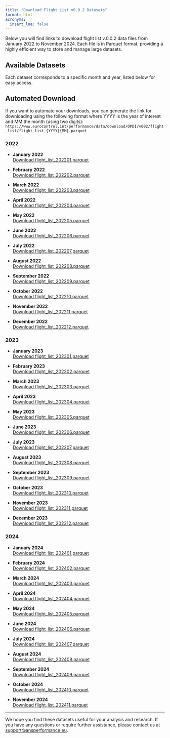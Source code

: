 ```yaml
---
title: "Download Flight List v0.0.2 Datasets"
format: html
acronyms:
  insert_loa: false
---
```


Below you will find links to download flight list v.0.0.2 data files from January 2022 to November 2024. Each file is in Parquet format, providing a highly efficient way to store and manage large datasets.

## Available Datasets

Each dataset corresponds to a specific month and year, listed below for easy access.

::: {.callout-tip}
## Automated Download

If you want to automate your downloads, you can generate the link for downloading using the following format where YYYY is the year of interest and MM the month (using two digits): 
```https://www.eurocontrol.int/performance/data/download/OPDI/v002/flight_list/flight_list_{YYYY}{MM}.parquet```
:::

### 2022

- **January 2022**  
  [Download flight_list_202201.parquet](https://www.eurocontrol.int/performance/data/download/OPDI/v002/flight_list/flight_list_202201.parquet)

- **February 2022**  
  [Download flight_list_202202.parquet](https://www.eurocontrol.int/performance/data/download/OPDI/v002/flight_list/flight_list_202202.parquet)

- **March 2022**  
  [Download flight_list_202203.parquet](https://www.eurocontrol.int/performance/data/download/OPDI/v002/flight_list/flight_list_202203.parquet)

- **April 2022**  
  [Download flight_list_202204.parquet](https://www.eurocontrol.int/performance/data/download/OPDI/v002/flight_list/flight_list_202204.parquet)

- **May 2022**  
  [Download flight_list_202205.parquet](https://www.eurocontrol.int/performance/data/download/OPDI/v002/flight_list/flight_list_202205.parquet)

- **June 2022**  
  [Download flight_list_202206.parquet](https://www.eurocontrol.int/performance/data/download/OPDI/v002/flight_list/flight_list_202206.parquet)

- **July 2022**  
  [Download flight_list_202207.parquet](https://www.eurocontrol.int/performance/data/download/OPDI/v002/flight_list/flight_list_202207.parquet)

- **August 2022**  
  [Download flight_list_202208.parquet](https://www.eurocontrol.int/performance/data/download/OPDI/v002/flight_list/flight_list_202208.parquet)

- **September 2022**  
  [Download flight_list_202209.parquet](https://www.eurocontrol.int/performance/data/download/OPDI/v002/flight_list/flight_list_202209.parquet)

- **October 2022**  
  [Download flight_list_202210.parquet](https://www.eurocontrol.int/performance/data/download/OPDI/v002/flight_list/flight_list_202210.parquet)

- **November 2022**  
  [Download flight_list_202211.parquet](https://www.eurocontrol.int/performance/data/download/OPDI/v002/flight_list/flight_list_202211.parquet)

- **December 2022**  
  [Download flight_list_202212.parquet](https://www.eurocontrol.int/performance/data/download/OPDI/v002/flight_list/flight_list_202212.parquet)

### 2023

- **January 2023**  
  [Download flight_list_202301.parquet](https://www.eurocontrol.int/performance/data/download/OPDI/v002/flight_list/flight_list_202301.parquet)

- **February 2023**  
  [Download flight_list_202302.parquet](https://www.eurocontrol.int/performance/data/download/OPDI/v002/flight_list/flight_list_202302.parquet)

- **March 2023**  
  [Download flight_list_202303.parquet](https://www.eurocontrol.int/performance/data/download/OPDI/v002/flight_list/flight_list_202303.parquet)

- **April 2023**  
  [Download flight_list_202304.parquet](https://www.eurocontrol.int/performance/data/download/OPDI/v002/flight_list/flight_list_202304.parquet)

- **May 2023**  
  [Download flight_list_202305.parquet](https://www.eurocontrol.int/performance/data/download/OPDI/v002/flight_list/flight_list_202305.parquet)

- **June 2023**  
  [Download flight_list_202306.parquet](https://www.eurocontrol.int/performance/data/download/OPDI/v002/flight_list/flight_list_202306.parquet)

- **July 2023**  
  [Download flight_list_202307.parquet](https://www.eurocontrol.int/performance/data/download/OPDI/v002/flight_list/flight_list_202307.parquet)

- **August 2023**  
  [Download flight_list_202308.parquet](https://www.eurocontrol.int/performance/data/download/OPDI/v002/flight_list/flight_list_202308.parquet)

- **September 2023**  
  [Download flight_list_202309.parquet](https://www.eurocontrol.int/performance/data/download/OPDI/v002/flight_list/flight_list_202309.parquet)

- **October 2023**  
  [Download flight_list_202310.parquet](https://www.eurocontrol.int/performance/data/download/OPDI/v002/flight_list/flight_list_202310.parquet)

- **November 2023**  
  [Download flight_list_202311.parquet](https://www.eurocontrol.int/performance/data/download/OPDI/v002/flight_list/flight_list_202311.parquet)

- **December 2023**  
  [Download flight_list_202312.parquet](https://www.eurocontrol.int/performance/data/download/OPDI/v002/flight_list/flight_list_202312.parquet)

### 2024

- **January 2024**  
  [Download flight_list_202401.parquet](https://www.eurocontrol.int/performance/data/download/OPDI/v002/flight_list/flight_list_202401.parquet)

- **February 2024**  
  [Download flight_list_202402.parquet](https://www.eurocontrol.int/performance/data/download/OPDI/v002/flight_list/flight_list_202402.parquet)

- **March 2024**  
  [Download flight_list_202403.parquet](https://www.eurocontrol.int/performance/data/download/OPDI/v002/flight_list/flight_list_202403.parquet)

- **April 2024**  
  [Download flight_list_202404.parquet](https://www.eurocontrol.int/performance/data/download/OPDI/v002/flight_list/flight_list_202404.parquet)

- **May 2024**  
  [Download flight_list_202405.parquet](https://www.eurocontrol.int/performance/data/download/OPDI/v002/flight_list/flight_list_202405.parquet)

- **June 2024**  
  [Download flight_list_202406.parquet](https://www.eurocontrol.int/performance/data/download/OPDI/v002/flight_list/flight_list_202406.parquet)
  
- **July 2024**  
  [Download flight_list_202407.parquet](https://www.eurocontrol.int/performance/data/download/OPDI/v002/flight_list/flight_list_202407.parquet)
  
- **August 2024**  
  [Download flight_list_202408.parquet](https://www.eurocontrol.int/performance/data/download/OPDI/v002/flight_list/flight_list_202408.parquet)
  
- **September 2024**  
  [Download flight_list_202409.parquet](https://www.eurocontrol.int/performance/data/download/OPDI/v002/flight_list/flight_list_202409.parquet)
  
- **October 2024**  
  [Download flight_list_202410.parquet](https://www.eurocontrol.int/performance/data/download/OPDI/v002/flight_list/flight_list_202410.parquet)
  
- **November 2024**  
  [Download flight_list_202411.parquet](https://www.eurocontrol.int/performance/data/download/OPDI/v002/flight_list/flight_list_202411.parquet)

---

We hope you find these datasets useful for your analysis and research. If you have any questions or require further assistance, please contact us at [support@ansperformance.eu](mailto:support@ansperformance.eu).
